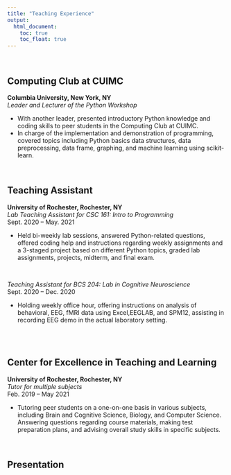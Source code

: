 ```yaml
---
title: "Teaching Experience"
output: 
  html_document:
    toc: true
    toc_float: true
---
```

<br>

## Computing Club at CUIMC
**Columbia University, New York, NY**<br>
*Leader and Lecturer of the Python Workshop*<br>
<ul>
<li>With another leader, presented introductory Python knowledge and coding skills to peer students in the
Computing Club at CUIMC.</li>
<li>In charge of the implementation and demonstration of programming, covered topics including Python
basics data structures, data preprocessing, data frame, graphing, and machine learning using scikit-learn.
</li>
</ul>
<br>


## Teaching Assistant
**University of Rochester, Rochester, NY**<br>
*Lab Teaching Assistant for CSC 161: Intro to Programming* <br>
Sept. 2020 – May. 2021
<ul>
<li>Held bi-weekly lab sessions, answered Python-related questions, offered coding help and
instructions regarding weekly assignments and a 3-staged project based on different Python topics, graded lab assignments, projects, midterm, and final exam.
</li>
</ul>
<br>

*Teaching Assistant for BCS 204: Lab in Cognitive Neuroscience*<br>
Sept. 2020 – Dec. 2020
<ul>
<li>Holding weekly office hour, offering instructions on analysis of behavioral, EEG, fMRI data using Excel,EEGLAB, and SPM12, assisting in recording EEG demo in the actual laboratory setting.</li>
</ul>
<br><br>

## Center for Excellence in Teaching and Learning
**University of Rochester, Rochester, NY**<br>
*Tutor for multiple subjects*<br>
Feb. 2019 – May 2021
<ul>
<li>Tutoring peer students on a one-on-one basis in various subjects, including Brain and Cognitive Science, Biology, and Computer Science. Answering questions regarding course materials, making test preparation plans, and advising overall study skills in specific subjects.</li>
</ul>
<br>

## Presentation
